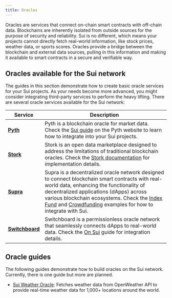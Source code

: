 ```yaml
---
title: Oracles
---
```


Oracles are services that connect on-chain smart contracts with off-chain data. Blockchains are inherently isolated from outside sources for the purpose of security and reliability. Sui is no different, which means your projects cannot directly fetch real-world information, like stock prices, weather data, or sports scores. Oracles provide a bridge between the blockchain and external data sources, pulling in this information and making it available to smart contracts in a secure and verifiable way.

## Oracles available for the Sui network

The guides in this section demonstrate how to create basic oracle services for your Sui projects. As your needs become more advanced, you might consider integrating third-party services to perform the heavy lifting. There are several oracle services available for the Sui network:

| Service | Description |
| --- | --- | 
| [**Pyth**](https://www.pyth.network/) | Pyth is a blockchain oracle for market data. Check the [Sui guide](https://docs.pyth.network/price-feeds/use-real-time-data/sui) on the Pyth website to learn how to integrate into your Sui projects. |
| [**Stork**](https://www.stork.network/) | Stork is an open data marketplace designed to address the limitations of traditional blockchain oracles. Check the [Stork documentation](https://docs.stork.network/) for implementation details. |
| [**Supra**](https://supra.com/data) | Supra is a decentralized oracle network designed to connect blockchain smart contracts with real-world data, enhancing the functionality of decentralized applications (dApps) across various blockchain ecosystems. Check the [Index Fund](https://docs.supra.com/dev-resources/guides/move/building-a-crypto-index-fund-smart-contract-on-sui-blockchain-move) and [Crowdfunding](https://docs.supra.com/dev-resources/guides/move/crowdfunding-smart-contracts-on-sui-blockchain-move) examples for how to integrate with Sui. |
| [**Switchboard**](https://switchboard.xyz/) | Switchboard is a permissionless oracle network that seamlessly connects dApps to real-world data. Check the [On Sui](https://docs.switchboard.xyz/docs/switchboard/readme/on-sui) guide for integration details. |

## Oracle guides

The following guides demonstrate how to build oracles on the Sui network. Currently, there is one guide but more are planned.

- [Sui Weather Oracle](./weather-oracle.mdx): Fetches weather data from OpenWeather API to provide real-time weather data for 1,000+ locations around the world.
